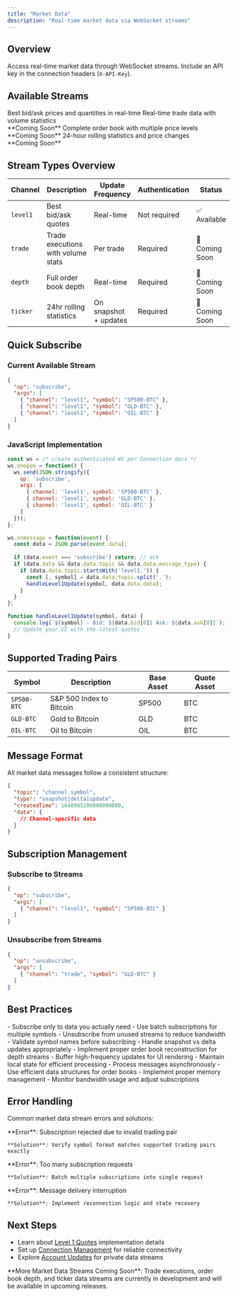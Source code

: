 ```yaml
---
title: "Market Data"
description: "Real-time market data via WebSocket streams"
---
```


## Overview

Access real-time market data through WebSocket streams. Include an API key in the connection headers (`X-API-Key`).

## Available Streams

<CardGroup cols={2}>
  <Card
    title="Level 1 Quotes"
    icon="chart-line"
    href="/reference/websockets/market-data/level1"
  >
    Best bid/ask prices and quantities in real-time
  </Card>
  <Card
    title="Trade Executions"
    icon="handshake"
  >
    Real-time trade data with volume statistics
    <br/>
    **Coming Soon**
  </Card>
  <Card
    title="Order Book Depth"
    icon="layer-group"
  >
    Complete order book with multiple price levels
    <br/>
    **Coming Soon**
  </Card>
  <Card
    title="Ticker Data"
    icon="clock"
  >
    24-hour rolling statistics and price changes
    <br/>
    **Coming Soon**
  </Card>
</CardGroup>

## Stream Types Overview

| Channel | Description | Update Frequency | Authentication | Status |
|---------|-------------|------------------|----------------|--------|
| `level1` | Best bid/ask quotes | Real-time | Not required | ✅ Available |
| `trade` | Trade executions with volume stats | Per trade | Required | 🚧 Coming Soon |
| `depth` | Full order book depth | Real-time | Required | 🚧 Coming Soon |
| `ticker` | 24hr rolling statistics | On snapshot + updates | Required | 🚧 Coming Soon |

## Quick Subscribe

### Current Available Stream
```json
{
  "op": "subscribe",
  "args": [
    { "channel": "level1", "symbol": "SP500-BTC" },
    { "channel": "level1", "symbol": "GLD-BTC" },
    { "channel": "level1", "symbol": "OIL-BTC" }
  ]
}
```

### JavaScript Implementation
```javascript
const ws = /* create authenticated WS per Connection docs */
ws.onopen = function() {
  ws.send(JSON.stringify({
    op: 'subscribe',
    args: [
      { channel: 'level1', symbol: 'SP500-BTC' },
      { channel: 'level1', symbol: 'GLD-BTC' },
      { channel: 'level1', symbol: 'OIL-BTC' }
    ]
  }));
};

ws.onmessage = function(event) {
  const data = JSON.parse(event.data);
  
  if (data.event === 'subscribe') return; // ack
  if (data.data && data.data.topic && data.data.message_type) {
    if (data.data.topic.startsWith('level1.')) {
      const [, symbol] = data.data.topic.split('.');
      handleLevel1Update(symbol, data.data.data);
    }
  }
};

function handleLevel1Update(symbol, data) {
  console.log(`${symbol} - Bid: ${data.bid[0]} Ask: ${data.ask[0]}`);
  // Update your UI with the latest quotes
}
```

## Supported Trading Pairs

| Symbol | Description | Base Asset | Quote Asset |
|--------|-------------|------------|-------------|
| `SP500-BTC` | S&P 500 Index to Bitcoin | SP500 | BTC |
| `GLD-BTC` | Gold to Bitcoin | GLD | BTC |
| `OIL-BTC` | Oil to Bitcoin | OIL | BTC |

## Message Format

All market data messages follow a consistent structure:

```json
{
  "topic": "channel.symbol",
  "type": "snapshot|delta|update",
  "createdTime": 1640995200000000000,
  "data": {
    // Channel-specific data
  }
}
```

## Subscription Management

### Subscribe to Streams
```json
{
  "op": "subscribe",
  "args": [
    { "channel": "level1", "symbol": "SP500-BTC" }
  ]
}
```

### Unsubscribe from Streams
```json
{
  "op": "unsubscribe",
  "args": [
    { "channel": "trade", "symbol": "GLD-BTC" }
  ]
}
```

## Best Practices

<AccordionGroup>
  <Accordion title="Subscription Strategy">
    - Subscribe only to data you actually need
    - Use batch subscriptions for multiple symbols
    - Unsubscribe from unused streams to reduce bandwidth
    - Validate symbol names before subscribing
  </Accordion>

  <Accordion title="Data Processing">
    - Handle snapshot vs delta updates appropriately
    - Implement proper order book reconstruction for depth streams
    - Buffer high-frequency updates for UI rendering
    - Maintain local state for efficient processing
  </Accordion>

  <Accordion title="Performance Optimization">
    - Process messages asynchronously
    - Use efficient data structures for order books
    - Implement proper memory management
    - Monitor bandwidth usage and adjust subscriptions
  </Accordion>
</AccordionGroup>

## Error Handling

Common market data stream errors and solutions:

<AccordionGroup>
  <Accordion title="Invalid Symbol">
    **Error**: Subscription rejected due to invalid trading pair
    
    **Solution**: Verify symbol format matches supported trading pairs exactly
  </Accordion>

  <Accordion title="Rate Limiting">
    **Error**: Too many subscription requests
    
    **Solution**: Batch multiple subscriptions into single request
  </Accordion>

  <Accordion title="Connection Issues">
    **Error**: Message delivery interruption
    
    **Solution**: Implement reconnection logic and state recovery
  </Accordion>
</AccordionGroup>

## Next Steps

- Learn about [Level 1 Quotes](/reference/websockets/market-data/level1) implementation details
- Set up [Connection Management](/reference/websockets/connection) for reliable connectivity
- Explore [Account Updates](/reference/websockets/account-updates) for private data streams

<Note>
**More Market Data Streams Coming Soon**: Trade executions, order book depth, and ticker data streams are currently in development and will be available in upcoming releases.
</Note>